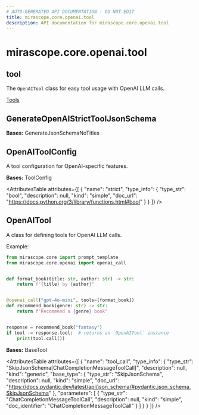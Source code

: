```yaml
---
# AUTO-GENERATED API DOCUMENTATION - DO NOT EDIT
title: mirascope.core.openai.tool
description: API documentation for mirascope.core.openai.tool
---
```


# mirascope.core.openai.tool

## <ApiType type="Module" module="mirascope.core.openai.tool" path="core/openai/tool" symbolName="tool" /> tool

The `OpenAITool` class for easy tool usage with OpenAI LLM calls.

<Info title="Usage">

[Tools](/docs/mirascope/learn/tools)

</Info>

## <ApiType type="Class" module="mirascope.core.openai.tool" path="core/openai/tool" symbolName="GenerateOpenAIStrictToolJsonSchema" /> GenerateOpenAIStrictToolJsonSchema

**Bases:** GenerateJsonSchemaNoTitles


## <ApiType type="Class" module="mirascope.core.openai.tool" path="core/openai/tool" symbolName="OpenAIToolConfig" /> OpenAIToolConfig

A tool configuration for OpenAI-specific features.

**Bases:** ToolConfig

<AttributesTable
  attributes={[
  {
    "name": "strict",
    "type_info": {
      "type_str": "bool",
      "description": null,
      "kind": "simple",
      "doc_url": "https://docs.python.org/3/library/functions.html#bool"
    }
  }
]}
/>


## <ApiType type="Class" module="mirascope.core.openai.tool" path="core/openai/tool" symbolName="OpenAITool" /> OpenAITool

A class for defining tools for OpenAI LLM calls.

Example:

```python
from mirascope.core import prompt_template
from mirascope.core.openai import openai_call


def format_book(title: str, author: str) -> str:
    return f"{title} by {author}"


@openai_call("gpt-4o-mini", tools=[format_book])
def recommend_book(genre: str) -> str:
    return f"Recommend a {genre} book"


response = recommend_book("fantasy")
if tool := response.tool:  # returns an `OpenAITool` instance
    print(tool.call())
```

**Bases:** BaseTool

<AttributesTable
  attributes={[
  {
    "name": "tool_call",
    "type_info": {
      "type_str": "SkipJsonSchema[ChatCompletionMessageToolCall]",
      "description": null,
      "kind": "generic",
      "base_type": {
        "type_str": "SkipJsonSchema",
        "description": null,
        "kind": "simple",
        "doc_url": "https://docs.pydantic.dev/latest/api/json_schema/#pydantic.json_schema.SkipJsonSchema"
      },
      "parameters": [
        {
          "type_str": "ChatCompletionMessageToolCall",
          "description": null,
          "kind": "simple",
          "doc_identifier": "ChatCompletionMessageToolCall"
        }
      ]
    }
  }
]}
/>



